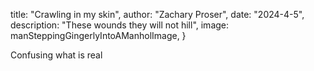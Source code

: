



 title: "Crawling in my skin",
 author: "Zachary Proser",
 date: "2024-4-5",
 description: "These wounds they will not hill",
 image: manSteppingGingerlyIntoAManholImage,
} 


Confusing what is real
